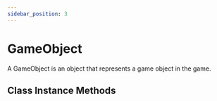 ```yaml
---
sidebar_position: 3
---
```



# GameObject
A GameObject is an object that represents a game object in the game.

## Class Instance Methods

<GameObject />
